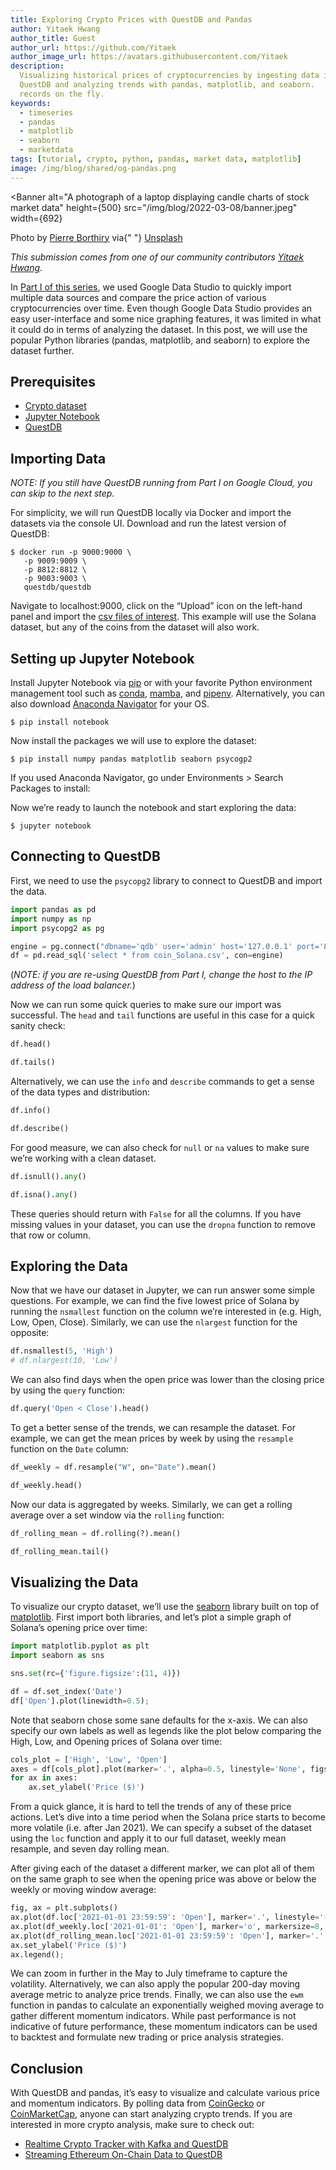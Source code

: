 ```yaml
---
title: Exploring Crypto Prices with QuestDB and Pandas
author: Yitaek Hwang
author_title: Guest
author_url: https://github.com/Yitaek
author_image_url: https://avatars.githubusercontent.com/Yitaek
description:
  Visualizing historical prices of cryptocurrencies by ingesting data into
  QuestDB and analyzing trends with pandas, matplotlib, and seaborn.
  records on the fly.
keywords:
  - timeseries
  - pandas
  - matplotlib
  - seaborn
  - marketdata
tags: [tutorial, crypto, python, pandas, market data, matplotlib]
image: /img/blog/shared/og-pandas.png
---
```



<Banner
  alt="A photograph of a laptop displaying candle charts of stock market data"
  height={500}
  src="/img/blog/2022-03-08/banner.jpeg"
  width={692}
>
  Photo by <a href="https://unsplash.com/@peiobty">Pierre Borthiry</a> via{" "}
  <a href="https://unsplash.com">Unsplash</a>
</Banner>

_This submission comes from one of our community contributors
[Yitaek Hwang](https://yitaek.medium.com/)_.

In [Part I of this series](/blog/2022/02/10/questdb-google-data-studio), we
used Google Data Studio to quickly import multiple data sources and compare the
price action of various cryptocurrencies over time. Even though Google Data
Studio provides an easy user-interface and some nice graphing features, it was
limited in what it could do in terms of analyzing the dataset. In this post, we
will use the popular Python libraries (pandas, matplotlib, and seaborn) to
explore the dataset further.

## Prerequisites

- [Crypto dataset](https://www.kaggle.com/sudalairajkumar/cryptocurrencypricehistory)
- [Jupyter Notebook](https://jupyter.org/)
- [QuestDB](https://questdb.io/)

## Importing Data

_NOTE: If you still have QuestDB running from Part I on Google Cloud, you can
skip to the next step._

For simplicity, we will run QuestDB locally via Docker and import the datasets
via the console UI. Download and run the latest version of QuestDB:

```
$ docker run -p 9000:9000 \
   -p 9009:9009 \
   -p 8812:8812 \
   -p 9003:9003 \
   questdb/questdb
```

Navigate to localhost:9000, click on the “Upload” icon on the left-hand panel
and import the
[csv files of interest](https://www.kaggle.com/sudalairajkumar/cryptocurrencypricehistory).
This example will use the Solana dataset, but any of the coins from the dataset
will also work.


<Screenshot
  alt="Import CSV section of QuestDB Web Console"
  height={281}
  src="/img/blog/2022-03-08/import.png"
  width={692}
/>

## Setting up Jupyter Notebook

Install Jupyter Notebook via [pip](https://jupyter.org/install) or with your
favorite Python environment management tool such as
[conda](https://docs.conda.io/), [mamba](https://mamba.readthedocs.io/), and
[pipenv](https://pipenv.pypa.io/). Alternatively, you can also download
[Anaconda Navigator](https://www.anaconda.com/products/individual) for your OS.

```
$ pip install notebook
```

Now install the packages we will use to explore the dataset:

```
$ pip install numpy pandas matplotlib seaborn psycogp2
```

If you used Anaconda Navigator, go under Environments > Search Packages to
install:

<Screenshot
  alt="A screenshot of Anaconda Navigator"
  height={446}
  src="/img/blog/2022-03-08/anaconda_navigator.png"
  width={692}
/>

Now we’re ready to launch the notebook and start exploring the data:

```
$ jupyter notebook
```

## Connecting to QuestDB

First, we need to use the `psycopg2` library to connect to QuestDB and import
the data.

```python
import pandas as pd
import numpy as np
import psycopg2 as pg

engine = pg.connect("dbname='qdb' user='admin' host='127.0.0.1' port='8812' password='quest'")
df = pd.read_sql('select * from coin_Solana.csv', con=engine)
```

(_NOTE: if you are re-using QuestDB from Part I, change the host to the IP
address of the load balancer._)

Now we can run some quick queries to make sure our import was successful. The
`head` and `tail` functions are useful in this case for a quick sanity check:

```python
df.head()

df.tails()
```

<Screenshot
  alt="A screenshot showing head and tail functions in Jupyter Notebook"
  height={305}
  src="/img/blog/2022-03-08/head_and_tail.png"
  width={692}
/>

Alternatively, we can use the `info` and `describe` commands to get a sense of
the data types and distribution:

```python
df.info()
```

<Screenshot
  alt="A screenshot showing an info function in Jupyter Notebook"
  height={231}
  src="/img/blog/2022-03-08/info.png"
  width={692}
/>

```python
df.describe()
```

<Screenshot
  alt="A screenshot showing head a describe function in Jupyter Notebook"
  height={206}
  src="/img/blog/2022-03-08/describe.png"
  width={692}
/>

For good measure, we can also check for `null` or `na` values to make sure we’re
working with a clean dataset.

```python
df.isnull().any()

df.isna().any()
```

These queries should return with `False` for all the columns. If you have
missing values in your dataset, you can use the `dropna` function to remove that
row or column.

## Exploring the Data

Now that we have our dataset in Jupyter, we can run answer some simple
questions. For example, we can find the five lowest price of Solana by running
the `nsmallest` function on the column we’re interested in (e.g. High, Low,
Open, Close). Similarly, we can use the `nlargest` function for the opposite:

```python
df.nsmallest(5, 'High')
# df.nlargest(10, 'Low')
```

<Screenshot
  alt="A screenshot showing nlargest function in Jupyter Notebook"
  height={165}
  src="/img/blog/2022-03-08/nlargest.png"
  width={692}
/>

We can also find days when the open price was lower than the closing price by
using the `query` function:

```python
df.query('Open < Close').head()
```

<Screenshot
  alt="A screenshot showing query function in Jupyter Notebook"
  height={151}
  src="/img/blog/2022-03-08/query.png"
  width={692}
/>

To get a better sense of the trends, we can resample the dataset. For example,
we can get the mean prices by week by using the `resample` function on the
`Date` column:

```python
df_weekly = df.resample("W", on="Date").mean()

df_weekly.head()
```

<Screenshot
  alt="A screenshot showing resample function on date in Jupyter Notebook"
  height={196}
  src="/img/blog/2022-03-08/resample_on_date.png"
  width={692}
/>

Now our data is aggregated by weeks. Similarly, we can get a rolling average
over a set window via the `rolling` function:

```python
df_rolling_mean = df.rolling(?).mean()

df_rolling_mean.tail()
```

<Screenshot
  alt="A screenshot showing rolling function in Jupyter Notebook"
  height={177}
  src="/img/blog/2022-03-08/rolling.png"
  width={692}
/>

## Visualizing the Data

To visualize our crypto dataset, we’ll use the
[seaborn](https://seaborn.pydata.org/) library built on top of
[matplotlib](https://matplotlib.org/). First import both libraries, and let’s
plot a simple graph of Solana’s opening price over time:

```python
import matplotlib.pyplot as plt
import seaborn as sns
```

```python
sns.set(rc={'figure.figsize':(11, 4)})

df = df.set_index('Date')
df['Open'].plot(linewidth=0.5);
```

<Screenshot
  alt="A screenshot showing price over time plot"
  height={281}
  src="/img/blog/2022-03-08/price_over_time.png"
  width={692}
/>

Note that seaborn chose some sane defaults for the x-axis. We can also specify
our own labels as well as legends like the plot below comparing the High, Low,
and Opening prices of Solana over time:

```python
cols_plot = ['High', 'Low', 'Open']
axes = df[cols_plot].plot(marker='.', alpha=0.5, linestyle='None', figsize=(11, 9), subplots=True)
for ax in axes:
    ax.set_ylabel('Price ($)')
```

<Screenshot
  alt="A screenshot showing high, low and open price plots"
  height={423}
  src="/img/blog/2022-03-08/high_low_open.png"
  width={692}
/>

From a quick glance, it is hard to tell the trends of any of these price
actions. Let’s dive into a time period when the Solana price starts to become
more volatile (i.e. after Jan 2021). We can specify a subset of the dataset
using the `loc` function and apply it to our full dataset, weekly mean resample,
and seven day rolling mean.

After giving each of the dataset a different marker, we can plot all of them on
the same graph to see when the opening price was above or below the weekly or
moving window average:

```python
fig, ax = plt.subplots()
ax.plot(df.loc['2021-01-01 23:59:59': 'Open'], marker='.', linestyle='-', linewidth=0.5, label='Daily')
ax.plot(df_weekly.loc['2021-01-01': 'Open'], marker='o', markersize=8, linestyle='-', label='Weekly Mean Resample')
ax.plot(df_rolling_mean.loc['2021-01-01 23:59:59': 'Open'], marker='.', linestyle='-', label='7-d Rolling Mean')
ax.set_ylabel('Price ($)')
ax.legend();
```

<Screenshot
  alt="A screenshot showing moving window average plot"
  height={259}
  src="/img/blog/2022-03-08/moving_window_average.png"
  width={692}
/>

We can zoom in further in the May to July timeframe to capture the volatility.
Alternatively, we can also apply the popular 200-day moving average metric to
analyze price trends. Finally, we can also use the `ewm` function in pandas to
calculate an exponentially weighed moving average to gather different momentum
indicators. While past performance is not indicative of future performance,
these momentum indicators can be used to backtest and formulate new trading or
price analysis strategies.

## Conclusion

With QuestDB and pandas, it’s easy to visualize and calculate various price and
momentum indicators. By polling data from
[CoinGecko](https://www.coingecko.com/) or
[CoinMarketCap](https://coinmarketcap.com/), anyone can start analyzing crypto
trends. If you are interested in more crypto analysis, make sure to check out:

- [Realtime Crypto Tracker with Kafka and QuestDB](https://medium.com/swlh/realtime-crypto-tracker-with-kafka-and-questdb-b33b19048fc2)
- [Streaming Ethereum On-Chain Data to QuestDB](https://medium.com/geekculture/streaming-ethereum-on-chain-data-to-questdb-ea6b51d990ab)
